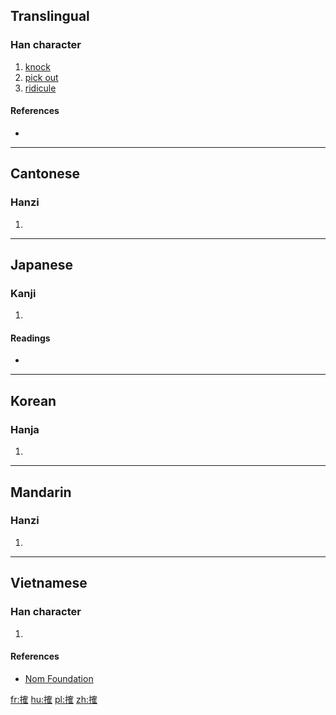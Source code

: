 ==Translingual==

===Han character===
{{Han char|rn=64|rad=手|as=10|sn=13|four=54014|canj=QOBG|ids=⿰扌隺}}

# [[knock]]
# [[pick out]]
# [[ridicule]]

====References====
* {{Han ref|kx=0445.400|dkj=12451|dj=0796.180|hdz=31937.090|uh=6409|ud=25609|bh=DD7C|bd=56700}}

----

==Cantonese==

===Hanzi===
{{yue-hanzi|jyut=[[kok3]]|y=kok3}}

# {{defn|lang=yue|sort=手10}}

----

==Japanese==

===Kanji===
{{ja-kanji|grade=|rs=手10}}

# {{defn|lang=ja|sort=手10}}

====Readings====
* {{ja-readings|on=[[かく]] (kaku)|kun=[[うつ]] (utsu)}}

----

==Korean==

===Hanja===
{{ko-hanja|hangeul=각|eumhun=|rv=gak|mr=kak|y=kak}}

# {{defn|lang=ko|sort=手10}}

----

==Mandarin==

===Hanzi===
{{cmn-hanzi|pin=[[què]] ([[que4]])|wg=ch'üeh<sup>4</sup>}}

# {{defn|lang=cmn|sort=手10}}

----

==Vietnamese==

===Han character===
{{vi-hantu|rs=手10|[[thồi]], [[xác]]}}

# {{defn|lang=vi|sort=手10}}

====References====
*[http://nomfoundation.org/common/nom_details.php?codepoint=6409 Nom Foundation]

[[fr:搉]]
[[hu:搉]]
[[pl:搉]]
[[zh:搉]]